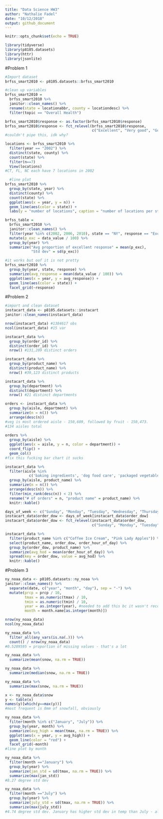 ```yaml
---
title: "Data Science HW3"
author: "Nathalie Fadel"
date: "10/12/2018"
output: github_document
---
```


```r
knitr::opts_chunk$set(echo = TRUE)
```

```r
library(tidyverse)
library(p8105.datasets)
library(httr)
library(jsonlite)
```

#Problem 1
```r
#Import dataset
brfss_smart2010 <- p8105.datasets::brfss_smart2010

#clean up variables
brfss_smart2010 = 
  brfss_smart2010 %>%
  janitor::clean_names() %>%
  rename(state = locationabbr, county = locationdesc) %>%
  filter(topic == "Overall Health")

brfss_smart2010$response <- as.factor(brfss_smart2010$response) 
brfss_smart2010$response <- fct_relevel(brfss_smart2010$response, 
                                        c("Excellent", "Very good", "Good", "Fair", "Poor"))
#couldn't pipe this, idk why?

locations <- brfss_smart2010 %>%
  filter(year == "2002") %>%
  distinct(state, county) %>%
  count(state) %>%
  filter(n==7)
  View(locations)
#CT, FL, NC each have 7 locations in 2002

  #line plot  
brfss_smart2010 %>%
  group_by(state, year) %>%
  distinct(county) %>%
  count(state) %>%
  ggplot(aes(x = year, y = n)) +
  geom_line(aes(color = state)) +
  labs(y = "number of locations", caption = "number of locations per state from 2002-2010")

brfss_table =
  brfss_smart2010 %>%
  janitor::clean_names() %>%
  filter(year %in% c(2002, 2006, 2010), state == "NY", response == "Excellent") %>%
  mutate(p_exc = data_value / 100) %>%
  group_by(year) %>%
  summarize("Avg proportion of excellent response" = mean(p_exc), 
            "Std dev" = sd(p_exc)) 

#it works but oof it is not pretty
brfss_smart2010 %>%
  group_by(year, state, response) %>%
  summarize(avg_response = mean(data_value / 100)) %>%
  ggplot(aes(x = year, y = avg_response)) + 
  geom_line(aes(color = state)) +
  facet_grid(~response)
```

#Problem 2
```r
#import and clean dataset
instacart_data <- p8105.datasets::instacart
janitor::clean_names(instacart_data)

nrow(instacart_data) #1384617 obs
ncol(instacart_data) #15 var

instacart_data %>%
  group_by(order_id) %>%
  distinct(order_id) %>%
  nrow() #131,209 distinct orders

instacart_data %>%
  group_by(product_name) %>%
  distinct(product_name) %>%
  nrow() #39,123 distinct products

instacart_data %>%
  group_by(department) %>%
  distinct(department) %>%
  nrow() #21 distinct departments

orders <- instacart_data %>%
  group_by(aisle, department) %>%
  summarize(n = n()) %>%
  arrange(desc(n)) 
#veg is most ordered aisle - 150,609, followed by fruit - 150,473.
#134 aisles total
  
orders %>%
  group_by(aisle) %>%
  ggplot(aes(x = aisle, y = n, color = department)) +
  coord_flip() +
  geom_col()
#fix this fucking bar chart it sucks

instacart_data %>%
  filter(aisle %in% 
           c('baking ingredients', 'dog food care', 'packaged vegetables fruits')) %>%
  group_by(aisle, product_name) %>%
  summarize(n = n()) %>%
  arrange(desc(n)) %>%
  filter(min_rank(desc(n)) < 2) %>%
  rename("# of orders" = n, "product name" = product_name) %>%
  knitr::kable()

days_of_week <- c("Sunday", "Monday", "Tuesday", "Wednesday", "Thursday", "Friday", "Saturday")
instacart_data$order_dow <- days_of_week[instacart_data$order_dow] 
instacart_data$order_dow <- fct_relevel(instacart_data$order_dow, 
                                        c("Sunday", "Monday", "Tuesday", "Wednesday", "Thursday", "Friday", "Saturday"))

instacart_data %>%
  filter(product_name %in% c("Coffee Ice Cream", "Pink Lady Apples")) %>%
  select(product_name, order_dow, order_hour_of_day) %>%
  group_by(order_dow, product_name) %>%
  summarize(avg_hod = mean(order_hour_of_day)) %>%
  spread(key = order_dow, value = avg_hod) %>%
  knitr::kable()
```

#Problem 3
```r
ny_noaa_data <- p8105.datasets::ny_noaa %>%
janitor::clean_names() %>%
  separate(date, c("year", "month", "day"), sep = "-") %>%
  mutate(prcp = prcp / 10, 
         tmax = as.numeric(tmax) / 10,
         tmin = as.numeric(tmin) / 10,
         year = as.integer(year), #needed to add this bc it wasn't recognizing year as a numeric variable. Also, need integer years obvi.
         month = month.name[as.integer(month)])

nrow(ny_noaa_data)
ncol(ny_noaa_data)

ny_noaa_data %>%
  filter_all(any_vars(is.na(.))) %>%
  count() / nrow(ny_noaa_data)
#0.5289595 = proportion of missing values - that's a lot

ny_noaa_data %>%
  summarize(mean(snow, na.rm = TRUE))

ny_noaa_data %>%
  summarize(median(snow, na.rm = TRUE)) 

ny_noaa_data %>%
  summarize(max(snow, na.rm = TRUE))

x <- ny_noaa_data$snow 
y <- table(x)
names(y)[which(y==max(y))]
#most frequent is 0mm of snowfall, obviously

ny_noaa_data %>%
  filter(month %in% c("January", "July")) %>%
  group_by(year, month) %>%
  summarize(avg_high = mean(tmax, na.rm = TRUE)) %>%
  ggplot(aes(x = year, y = avg_high)) +
  geom_line(color = "red") +
  facet_grid(~month)
#line plot by month   

ny_noaa_data %>%
  filter(month =="January") %>%
  group_by(year) %>%
  summarize(jan_std = sd(tmax, na.rm = TRUE)) %>%
  summarize(max(jan_std))
#8.27 degree std dev

ny_noaa_data %>%
  filter(month =="July") %>%
  group_by(year) %>%
  summarize(july_std = sd(tmax, na.rm = TRUE)) %>%
  summarize(max(july_std))
#4.74 degree std dev. January has higher std dev in temp than July - almost twice as much. High temperature fluctuations in the winter seem to be more drastic from year to year, judging by the graph.







```



